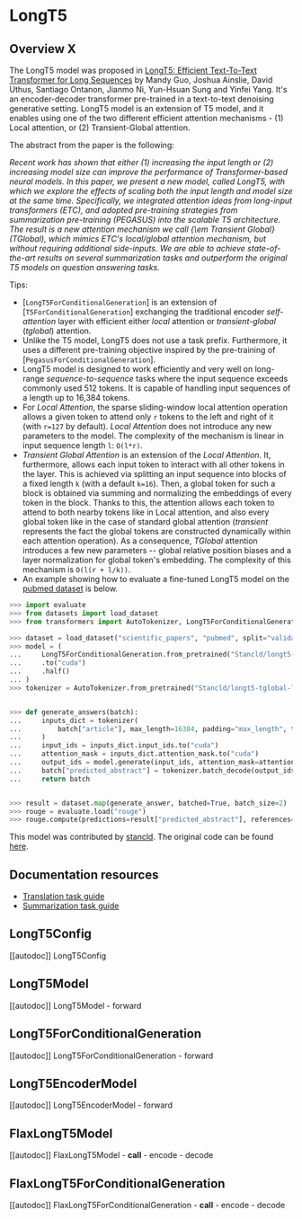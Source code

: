 <!--Copyright 2022 The HuggingFace Team. All rights reserved.

Licensed under the Apache License, Version 2.0 (the "License"); you may not use this file except in compliance with
the License. You may obtain a copy of the License at

http://www.apache.org/licenses/LICENSE-2.0

Unless required by applicable law or agreed to in writing, software distributed under the License is distributed on
an "AS IS" BASIS, WITHOUT WARRANTIES OR CONDITIONS OF ANY KIND, either express or implied. See the License for the
specific language governing permissions and limitations under the License.
-->

# LongT5

## Overview X

The LongT5 model was proposed in [LongT5: Efficient Text-To-Text Transformer for Long Sequences](https://arxiv.org/abs/2112.07916)
by Mandy Guo, Joshua Ainslie, David Uthus, Santiago Ontanon, Jianmo Ni, Yun-Hsuan Sung and Yinfei Yang. It's an
encoder-decoder transformer pre-trained in a text-to-text denoising generative setting. LongT5 model is an extension of
T5 model, and it enables using one of the two different efficient attention mechanisms - (1) Local attention, or (2)
Transient-Global attention.


The abstract from the paper is the following:

*Recent work has shown that either (1) increasing the input length or (2) increasing model size can improve the
performance of Transformer-based neural models. In this paper, we present a new model, called LongT5, with which we
explore the effects of scaling both the input length and model size at the same time. Specifically, we integrated
attention ideas from long-input transformers (ETC), and adopted pre-training strategies from summarization pre-training
(PEGASUS) into the scalable T5 architecture. The result is a new attention mechanism we call {\em Transient Global}
(TGlobal), which mimics ETC's local/global attention mechanism, but without requiring additional side-inputs. We are
able to achieve state-of-the-art results on several summarization tasks and outperform the original T5 models on
question answering tasks.*

Tips:

- [`LongT5ForConditionalGeneration`] is an extension of [`T5ForConditionalGeneration`] exchanging the traditional
encoder *self-attention* layer with efficient either *local* attention or *transient-global* (*tglobal*) attention.
- Unlike the T5 model, LongT5 does not use a task prefix. Furthermore, it uses a different pre-training objective
inspired by the pre-training of [`PegasusForConditionalGeneration`].
- LongT5 model is designed to work efficiently and very well on long-range *sequence-to-sequence* tasks where the
input sequence exceeds commonly used 512 tokens. It is capable of handling input sequences of a length up to 16,384 tokens.
- For *Local Attention*, the sparse sliding-window local attention operation allows a given token to attend only `r`
tokens to the left and right of it (with `r=127` by default). *Local Attention* does not introduce any new parameters
to the model. The complexity of the mechanism is linear in input sequence length `l`: `O(l*r)`.
- *Transient Global Attention* is an extension of the *Local Attention*. It, furthermore, allows each input token to
interact with all other tokens in the layer. This is achieved via splitting an input sequence into blocks of a fixed
length `k` (with a default `k=16`). Then, a global token for such a block is obtained via summing and normalizing the embeddings of every token
in the block. Thanks to this, the attention allows each token to attend to both nearby tokens like in Local attention, and
also every global token like in the case of standard global attention (*transient* represents the fact the global tokens
are constructed dynamically within each attention operation).  As a consequence, *TGlobal* attention introduces
a few new parameters -- global relative position biases and a layer normalization for global token's embedding.
The complexity of this mechanism is `O(l(r + l/k))`.
- An example showing how to evaluate a fine-tuned LongT5 model on the [pubmed dataset](https://huggingface.co/datasets/scientific_papers) is below.

```python
>>> import evaluate
>>> from datasets import load_dataset
>>> from transformers import AutoTokenizer, LongT5ForConditionalGeneration

>>> dataset = load_dataset("scientific_papers", "pubmed", split="validation")
>>> model = (
...     LongT5ForConditionalGeneration.from_pretrained("Stancld/longt5-tglobal-large-16384-pubmed-3k_steps")
...     .to("cuda")
...     .half()
... )
>>> tokenizer = AutoTokenizer.from_pretrained("Stancld/longt5-tglobal-large-16384-pubmed-3k_steps")


>>> def generate_answers(batch):
...     inputs_dict = tokenizer(
...         batch["article"], max_length=16384, padding="max_length", truncation=True, return_tensors="pt"
...     )
...     input_ids = inputs_dict.input_ids.to("cuda")
...     attention_mask = inputs_dict.attention_mask.to("cuda")
...     output_ids = model.generate(input_ids, attention_mask=attention_mask, max_length=512, num_beams=2)
...     batch["predicted_abstract"] = tokenizer.batch_decode(output_ids, skip_special_tokens=True)
...     return batch


>>> result = dataset.map(generate_answer, batched=True, batch_size=2)
>>> rouge = evaluate.load("rouge")
>>> rouge.compute(predictions=result["predicted_abstract"], references=result["abstract"])
```

This model was contributed by [stancld](https://huggingface.co/stancld).
The original code can be found [here](https://github.com/google-research/longt5).

## Documentation resources

- [Translation task guide](../tasks/translation)
- [Summarization task guide](../tasks/summarization)

## LongT5Config

[[autodoc]] LongT5Config

## LongT5Model

[[autodoc]] LongT5Model
    - forward

## LongT5ForConditionalGeneration

[[autodoc]] LongT5ForConditionalGeneration
    - forward

## LongT5EncoderModel

[[autodoc]] LongT5EncoderModel
    - forward

## FlaxLongT5Model

[[autodoc]] FlaxLongT5Model
    - __call__
    - encode
    - decode

## FlaxLongT5ForConditionalGeneration

[[autodoc]] FlaxLongT5ForConditionalGeneration
    - __call__
    - encode
    - decode
